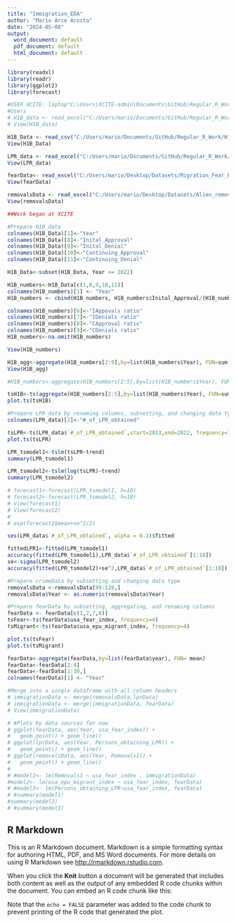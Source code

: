 ```yaml
---
title: "Immigration_EDA"
author: "Mario Arce Acosta"
date: "2024-05-08"
output:
  word_document: default
  pdf_document: default
  html_document: default
---
```


```r
library(readxl)
library(readr)
library(ggplot2)
library(forecast)

#USER XCITE: laptop"C:\Users\XCITE-admin\Documents\GitHub\Regular_R_Work\H1B_data.xlsx"
#Users
# H1B_data <- read_excel("C:/Users/mario/Documents/GitHub/Regular_R_Work/H1B_data.xlsx", sheet = "Sheet 1")
# View(H1B_data)

H1B_Data <- read_csv("C:/Users/mario/Documents/GitHub/Regular_R_Work/H1B_Data.csv")
View(H1B_Data)

LPR_data <- read_excel("C:/Users/mario/Documents/GitHub/Regular_R_Work/LPR_1820-2022_data.xlsx", sheet = "LPR obtainments")
View(LPR_data)

fearData<- read_excel("C:/Users/mario/Desktop/Datasets/Migration_Fear_EPU_Data.xlsx", sheet = "Sheet1")
View(fearData)

removalsData <- read_excel("C:/Users/mario/Desktop/Datasets/Alien_removal_returns_fy2019_data.xlsx", sheet = "(R) Aliens removed or returned")
View(removalsData)
```

```r
##Work began at XCITE

#Prepare H1B_data
colnames(H1B_Data)[1]<-"Year"
colnames(H1B_Data)[8]<-"Inital_Approval"
colnames(H1B_Data)[9]<-"Inital_Denial"
colnames(H1B_Data)[10]<-"Continuing_Approval"
colnames(H1B_Data)[11]<-"Continuing_Denial"

H1B_Data<-subset(H1B_Data, Year <= 2022)

H1B_numbers<-H1B_Data[c(1,8,9,10,11)]
colnames(H1B_numbers)[1] <- "Year"
H1B_numbers <- cbind(H1B_numbers, H1B_numbers$Inital_Approval/(H1B_numbers$Inital_Approval+H1B_numbers$Inital_Denial+H1B_numbers$Continuing_Approval+H1B_numbers$Continuing_Denial), H1B_numbers$Inital_Denial/(H1B_numbers$Inital_Approval+H1B_numbers$Inital_Denial+H1B_numbers$Continuing_Approval+H1B_numbers$Continuing_Denial), H1B_numbers$Continuing_Approval/(H1B_numbers$Inital_Approval+H1B_numbers$Inital_Denial+H1B_numbers$Continuing_Approval+H1B_numbers$Continuing_Denial), H1B_numbers$Continuing_Denial/(H1B_numbers$Inital_Approval+H1B_numbers$Inital_Denial+H1B_numbers$Continuing_Approval+H1B_numbers$Continuing_Denial))

colnames(H1B_numbers)[6]<-"IAppovals ratio"
colnames(H1B_numbers)[7]<-"IDenials ratio"
colnames(H1B_numbers)[8]<-"CApproval ratio"
colnames(H1B_numbers)[9]<-"CDenials ratio"
H1B_numbers<-na.omit(H1B_numbers)

View(H1B_numbers)

H1B_agg<-aggregate(H1B_numbers[2:9],by=list(H1B_numbers$Year), FUN=sum)
View(H1B_agg)

#H1B_numbers<-aggregate(H1B_numbers[2:5],by=list(H1B_numbers$Year), FUN=sum)

tsH1B<-ts(aggregate(H1B_numbers[2:5],by=list(H1B_numbers$Year), FUN=sum)$Continuing_Approval, start=2009,end=2022)
plot.ts(tsH1B)

#Prepare LPR_data by renaming columns, subsetting, and changing data type
colnames(LPR_data)[2]<-"#_of_LPR_obtained"

tsLPR<-ts(LPR_data$`#_of_LPR_obtained`,start=2013,end=2022, frequency=1)
plot.ts(tsLPR)

LPR_tsmodel1<-tslm(tsLPR~trend)
summary(LPR_tsmodel1)

LPR_tsmodel2<-tslm(log(tsLPR)~trend)
summary(LPR_tsmodel2)

# forecast1<-forecast(LPR_tsmodel1, h=10)
# forecast2<-forecast(LPR_tsmodel2, h=10)
# View(forecast1)
# View(forecast2)
# 
# exp(forecast2$mean+se^2/2)

ses(LPR_data$`#_of_LPR_obtained`, alpha = 0.3)$fitted

fittedLPR1<-fitted(LPR_tsmodel1)
accuracy(fitted(LPR_tsmodel1),LPR_data$`#_of_LPR_obtained`[1:10])
se<-sigma(LPR_tsmodel2)
accuracy(fitted(LPR_tsmodel2)+se^2,LPR_data$`#_of_LPR_obtained`[1:10])

#Prepare crimeData by subsetting and changing data type
removalsData <-removalsData[99:128,]
removalsData$Year <- as.numeric(removalsData$Year)

#Prepare fearData by subsetting, aggregating, and renaming columns
fearData <- fearData[c(1,2,7,8)]
tsFear<-ts(fearData$usa_fear_index, frequency=4)
tsMigrant<-ts(fearData$usa_epu_migrant_index, frequency=4)

plot.ts(tsFear)
plot.ts(tsMigrant)

fearData<-aggregate(fearData,by=list(fearData$year), FUN= mean)
fearData<-fearData[2:4]
fearData<-fearData[1:30,]
colnames(fearData)[1] <- "Year"

#Merge into a single dataframe with all column headers
# immigrationData <- merge(removalsData,lprData)
# immigrationData <- merge(immigrationData, fearData)
# View(immigrationData)
```

```r

# #Plots by data sources for now
# ggplot(fearData, aes(Year, usa_fear_index)) + 
#   geom_point() + geom_line()
# ggplot(lprData, aes(Year, Persons_obtaining_LPR)) + 
#   geom_point() + geom_line()
# ggplot(removalsData, aes(Year, Removals1)) + 
#   geom_point() + geom_line()
# 
# #model1<- lm(Removals1 ~ usa_fear_index , immigrationData)
#model2<- lm(usa_epu_migrant_index ~ usa_fear_index, fearData)
# #model3<- lm(Persons_obtaining_LPR~usa_fear_index, fearData)
# #summary(model1)
#summary(model2)
# #summary(model3)

```

## R Markdown

This is an R Markdown document. Markdown is a simple formatting syntax for authoring HTML, PDF, and MS Word documents. For more details on using R Markdown see <http://rmarkdown.rstudio.com>.

When you click the **Knit** button a document will be generated that includes both content as well as the output of any embedded R code chunks within the document. You can embed an R code chunk like this:

Note that the `echo = FALSE` parameter was added to the code chunk to prevent printing of the R code that generated the plot.

